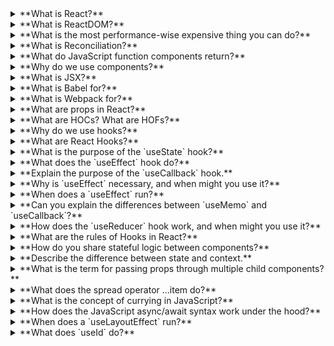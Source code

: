 <div className="beginner">


<details>

<summary >**What is React?**</summary>

    React is a JavaScript library for building user interfaces. It allows developers to create reusable UI components and efficiently update the UI in response to data changes.
</details>




<details>
    <summary>**What is ReactDOM?**</summary>

    ReactDOM is a package that provides DOM-specific methods for rendering React components. It is used to render React components in the browser.
</details>



<details>
    <summary>**What is the most performance-wise expensive thing you can do?**</summary>

    Re-rendering the entire component tree is often the most performance-expensive operation in React.
</details>

<details>
    <summary>**What is Reconciliation?**</summary>

    Reconciliation is the process by which React updates the DOM efficiently to match the most recent component state.
</details>

<details>
    <summary>**What do JavaScript function components return?**</summary>

    Function components in React return JSX (JavaScript XML), which is a syntax extension for JavaScript recommended by React for describing what the UI should look like.
</details>

<details>
    <summary>**Why do we use components?**</summary>

    Components help in building modular, reusable, and maintainable UI structures. They encapsulate the logic and presentation of a part of the UI.
</details>

<details>
    <summary>**What is JSX?**</summary>

    JSX (JavaScript XML) is a syntax extension for JavaScript recommended by React. It looks similar to XML/HTML and is used to describe the structure of UI elements in React.
</details>

<details>
    <summary>**What is Babel for?**</summary>

    Babel is a JavaScript compiler that allows developers to use the latest ECMAScript features by transforming the code into a backward-compatible version of JavaScript that can run in older browsers.
</details>

<details>
    <summary>**What is Webpack for?**</summary>

    Webpack is a module bundler for JavaScript applications. It takes the different parts of a web application, such as JavaScript, CSS, and images, and bundles them together for efficient delivery to the browser.
</details>

<details>
    <summary>**What are props in React?**</summary>

    Props (short for properties) are used to pass data from a parent component to a child component in React. They are immutable and allow components to communicate.
</details>

<details>
    <summary>**What are HOCs? What are HOFs?**</summary>

    HOCs (Higher Order Components) are functions that take a component and return a new component with enhanced features. HOFs (Higher Order Functions) are functions that take one or more functions as arguments and return a new function.
</details>

<details>
    <summary>**Why do we use hooks?**</summary>

    Hooks in React are used to add state and lifecycle features to functional components. They allow functional components to manage state and have side effects.
</details>

<details>
    <summary>**What are React Hooks?**</summary>

    React Hooks are functions that allow functional components to use state and lifecycle features that were previously only available in class components. Examples include `useState`, `useEffect`, and `useContext`.
</details>

<details>
    <summary>**What is the purpose of the `useState` hook?**</summary>

    The `useState` hook is used to add state to functional components in React. It returns an array with two elements: the current state value and a function that allows you to update the state.
</details>

<details>
    <summary>**What does the `useEffect` hook do?**</summary>

    The `useEffect` hook is used for side effects in functional components. It allows you to perform tasks like data fetching, subscriptions, or manually changing the DOM after the component has rendered.
</details>

</div>
<div className="intermediate">

<details>
    <summary>**Explain the purpose of the `useCallback` hook.**</summary>

    The `useCallback` hook is used to memoize functions, preventing unnecessary re-creations of functions on each render. It is especially useful in scenarios where functions are passed as props to child components.
</details>

<details>
    <summary>**Why is `useEffect` necessary, and when might you use it?**</summary>

    `useEffect` is necessary for handling side effects in functional components, such as data fetching, subscriptions, or manual DOM manipulations. It is used when you need to perform actions after the initial render or in response to changes in dependencies.
</details>

<details>
    <summary>**When does a `useEffect` run?**</summary>

 After the render function ends, there is a brief pause and `useEffect` runs milliseconds later. It often runs twice which is sometimes seen as better than only running once, so it has more chances to execute correctly.  
</details>


<details>
    <summary>**Can you explain the differences between `useMemo` and `useCallback`?**</summary>

    Both `useMemo` and `useCallback` are used to memoize values, but `useMemo` is for memoizing values (e.g., computed calculations), while `useCallback` is for memoizing functions.
</details>

<details>
    <summary>**How does the `useReducer` hook work, and when might you use it?**</summary>

    The `useReducer` hook is an alternative to `useState` for managing more complex state logic. It takes a reducer function and an initial state, returning the current state and a dispatch function. It's useful when state transitions depend on the previous state or involve complex logic.
</details>

<details>
    <summary>**What are the rules of Hooks in React?**</summary>

    Rules of Hooks in React include calling hooks only at the top level of your components and not calling hooks inside loops, conditions, or nested functions. This ensures that hooks are called in the same order on every render.
</details>

<details>
    <summary>**How do you share stateful logic between components?**</summary>

    Custom Hooks provide a way to share stateful logic between components. You can create a custom hook as a function and use it in multiple components to reuse state and behavior logic.
</details>

<details>
    <summary>**Describe the difference between state and context.**</summary>

    State is used to manage data within a component, while context provides a way to pass data through the component tree without having to pass props manually at every level.
</details>

<details>
    <summary>**What is the term for passing props through multiple child components?**</summary>

    Prop drilling is the term used for passing props through multiple layers of nested components, which can lead to code maintainability issues.
</details>

<details>
    <summary>**What does the spread operator ...item do?**</summary>

    The spread operator is used for shallow copying objects or arrays. In React, it is often used to create new props or state objects without mutating the original.
</details>

<details>
    <summary>**What is the concept of currying in JavaScript?**</summary>

    Currying is the technique of converting a function that takes multiple arguments into a series of functions that each take a single argument. It facilitates partial application.
</details>

<details>
    <summary>**How does the JavaScript async/await syntax work under the hood?**</summary>
    
    async/await is built on top of Promises and the event loop. The async function returns a Promise, and await is used to pause execution until the Promise is resolved.
</details>


<details>
    <summary>**When does a `useLayoutEffect` run?**</summary>

    `useEffect` runs milliseconds after the render function ends. There is a brief pause, this can cause a strange repainting scenario - which is why sometimes we would instead use `useLayoutEffect`. 
    `useLayoutEffect` happens immediately after the render function ends, synchronously, it will run. One re-render rather than two! Use when something needs to be measured after the render of the dom.
    It's recommended to only use it with animations
</details>


<details>
    <summary>**What does  `useId` do?**</summary>

    `useId` generates a unique id, it can be used with the same name multiple times, under the hood it generates unique ids that are consitent across renders.
    They begin from 0 and look like `:r0:` - this pattern prevents selection with css selectors. 
    - ✅ Cleaner than making a counter.
    - ✅ generates a unique id consitent within a component (per instantiation)
    - ✅ safe across server-side renders and client side
</details>

</div>